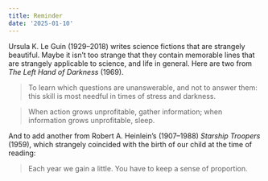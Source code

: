 ```yaml
---
title: Reminder
date: '2025-01-10'
---
```


Ursula K. Le Guin (1929--2018) writes science fictions that are strangely beautiful. Maybe it isn't too strange that they contain memorable lines that are strangely applicable to science, and life in general. Here are two from *The Left Hand of Darkness* (1969).

> To learn which questions are unanswerable, and not to answer them: this skill is most needful in times of stress and darkness.

> When action grows unprofitable, gather information; when information grows unprofitable, sleep.

And to add another from Robert A. Heinlein's (1907--1988) *Starship Troopers* (1959), which strangely coincided with the birth of our child at the time of reading:

> Each year we gain a little. You have to keep a sense of proportion.